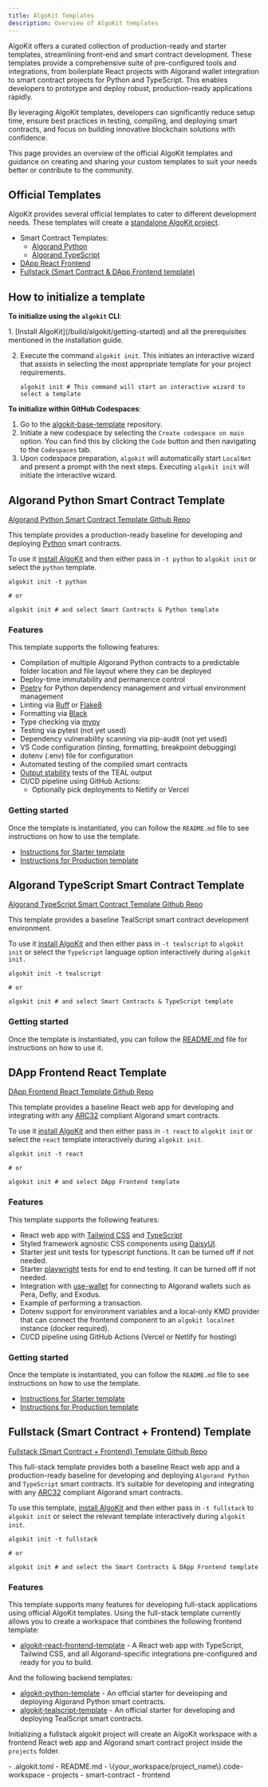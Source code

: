 ```yaml
---
title: AlgoKit Templates
description: Overview of AlgoKit templates
---
```



AlgoKit offers a curated collection of production-ready and starter templates, streamlining front-end and smart contract development. These templates provide a comprehensive suite of pre-configured tools and integrations, from boilerplate React projects with Algorand wallet integration to smart contract projects for Python and TypeScript. This enables developers to prototype and deploy robust, production-ready applications rapidly.

By leveraging AlgoKit templates, developers can significantly reduce setup time, ensure best practices in testing, compiling, and deploying smart contracts, and focus on building innovative blockchain solutions with confidence.

This page provides an overview of the official AlgoKit templates and guidance on creating and sharing your custom templates to suit your needs better or contribute to the community.

## Official Templates

AlgoKit provides several official templates to cater to different development needs. These templates will create a [standalone AlgoKit project](/build/algokit/project-structure#standalone-projects).

- Smart Contract Templates:
  - [Algorand Python](https://github.com/algorandfoundation/algokit-python-template)
  - [Algorand TypeScript](https://github.com/algorand-devrel/tealscript-algokit-template)
- [DApp React Frontend](https://github.com/algorandfoundation/algokit-react-frontend-template)
- [Fullstack (Smart Contract & DApp Frontend template)](https://github.com/algorandfoundation/algokit-fullstack-template)

## How to initialize a template

**To initialize using the `algokit` CLI**:

<Steps>
1. [Install AlgoKit](/build/algokit/getting-started) and all the prerequisites mentioned in the installation guide.

2. Execute the command `algokit init`. This initiates an interactive wizard that assists in selecting the most appropriate template for your project requirements.
   ```shell showLineNumbers=false frame=terminal
   algokit init # This command will start an interactive wizard to select a template
   ```

</Steps>

**To initialize within GitHub Codespaces**:

<Steps>

1.  Go to the [algokit-base-template](https://github.com/algorandfoundation/algokit-base-template) repository.
2.  Initiate a new codespace by selecting the `Create codespace on main` option. You can find this by clicking the `Code` button and then navigating to the `Codespaces` tab.
3.  Upon codespace preparation, `algokit` will automatically start `LocalNet` and present a prompt with the next steps. Executing `algokit init` will initiate the interactive wizard.

</Steps>

## Algorand Python Smart Contract Template

[Algorand Python Smart Contract Template Github Repo](https://github.com/algorandfoundation/algokit-python-template)

This template provides a production-ready baseline for developing and deploying [Python](https://github.com/algorandfoundation/puya) smart contracts.

To use it [install AlgoKit](https://github.com/algorandfoundation/algokit-cli#readme) and then either pass in `-t python` to `algokit init` or select the `python` template.

```shell showLineNumbers=false frame=terminal
algokit init -t python

# or

algokit init # and select Smart Contracts & Python template
```

### Features

This template supports the following features:

- Compilation of multiple Algorand Python contracts to a predictable folder location and file layout where they can be deployed
- Deploy-time immutability and permanence control
- [Poetry](https://python-poetry.org/) for Python dependency management and virtual environment management
- Linting via [Ruff](https://github.com/charliermarsh/ruff) or [Flake8](https://flake8.pycqa.org/en/latest/)
- Formatting via [Black](https://github.com/psf/black)
- Type checking via [mypy](https://mypy-lang.org/)
- Testing via pytest (not yet used)
- Dependency vulnerability scanning via pip-audit (not yet used)
- VS Code configuration (linting, formatting, breakpoint debugging)
- dotenv (.env) file for configuration
- Automated testing of the compiled smart contracts
- [Output stability](https://github.com/algorandfoundation/algokit-cli/blob/main/docs/articles/output_stability.md) tests of the TEAL output
- CI/CD pipeline using GitHub Actions:
  - Optionally pick deployments to Netlify or Vercel

### Getting started

Once the template is instantiated, you can follow the `README.md` file to see instructions on how to use the template.

- [Instructions for Starter template](https://github.com/algorandfoundation/algokit-python-template/blob/main/examples/starter_python/README.md)
- [Instructions for Production template](https://github.com/algorandfoundation/algokit-python-template/blob/main/examples/production_python/README.md)

## Algorand TypeScript Smart Contract Template

[Algorand TypeScript Smart Contract Template Github Repo](https://github.com/algorand-devrel/tealscript-algokit-template)

This template provides a baseline TealScript smart contract development environment.

To use it [install AlgoKit](https://github.com/algorandfoundation/algokit-cli#readme) and then either pass in `-t tealscript` to `algokit init` or select the `TypeScript` language option interactively during `algokit init.`

```shell showLineNumbers=false frame=terminal
algokit init -t tealscript

# or

algokit init # and select Smart Contracts & TypeScript template
```

### Getting started

Once the template is instantiated, you can follow the [README.md](https://github.com/algorand-devrel/tealscript-algokit-template/blob/master/template_content/README.md) file for instructions on how to use it.

## DApp Frontend React Template

[DApp Frontend React Template Github Repo](https://github.com/algorandfoundation/algokit-react-frontend-template)

This template provides a baseline React web app for developing and integrating with any [ARC32](https://github.com/algorandfoundation/ARCs/blob/main/ARCs/arc-0032.md) compliant Algorand smart contracts.

To use it [install AlgoKit](https://github.com/algorandfoundation/algokit-cli#readme) and then either pass in `-t react` to `algokit init` or select the `react` template interactively during `algokit init`.

```shell showLineNumbers=false frame=terminal
algokit init -t react

# or

algokit init # and select DApp Frontend template
```

### Features

This template supports the following features:

- React web app with [Tailwind CSS](https://tailwindcss.com/) and [TypeScript](https://www.typescriptlang.org/)
- Styled framework agnostic CSS components using [DaisyUI](https://daisyui.com/).
- Starter jest unit tests for typescript functions. It can be turned off if not needed.
- Starter [playwright](https://playwright.dev/) tests for end to end testing. It can be turned off if not needed.
- Integration with [use-wallet](https://github.com/txnlab/use-wallet) for connecting to Algorand wallets such as Pera, Defly, and Exodus.
- Example of performing a transaction.
- Dotenv support for environment variables and a local-only KMD provider that can connect the frontend component to an `algokit localnet` instance (docker required).
- CI/CD pipeline using GitHub Actions (Vercel or Netlify for hosting)

### Getting started

Once the template is instantiated, you can follow the `README.md` file to see instructions on how to use the template.

- [Instructions for Starter template](https://github.com/algorandfoundation/algokit-react-frontend-template/blob/main/examples/starter_react/README.md)
- [Instructions for Production template](https://github.com/algorandfoundation/algokit-react-frontend-template/blob/main/examples/production_react/README.md)

## Fullstack (Smart Contract + Frontend) Template

[Fullstack (Smart Contract + Frontend) Template Github Repo](https://github.com/algorandfoundation/algokit-fullstack-template)

This full-stack template provides both a baseline React web app and a production-ready baseline for developing and deploying `Algorand Python` and `TypeScript` smart contracts. It’s suitable for developing and integrating with any [ARC32](https://github.com/algorandfoundation/ARCs/blob/main/ARCs/arc-0032.md) compliant Algorand smart contracts.

To use this template, [install AlgoKit](https://github.com/algorandfoundation/algokit-cli#readme) and then either pass in `-t fullstack` to `algokit init` or select the relevant template interactively during `algokit init`.

```shell showLineNumbers=false frame=terminal
algokit init -t fullstack

# or

algokit init # and select the Smart Contracts & DApp Frontend template
```

### Features

This template supports many features for developing full-stack applications using official AlgoKit templates. Using the full-stack template currently allows you to create a workspace that combines the following frontend template:

- [algokit-react-frontend-template](https://github.com/algorandfoundation/algokit-react-frontend-template) - A React web app with TypeScript, Tailwind CSS, and all Algorand-specific integrations pre-configured and ready for you to build.

And the following backend templates:

- [algokit-python-template](https://github.com/algorandfoundation/algokit-python-template) - An official starter for developing and deploying Algorand Python smart contracts.
- [algokit-tealscript-template](https://github.com/algorand-devrel/tealscript-algokit-template) - An official starter for developing and deploying TealScript smart contracts.

Initializing a fullstack algokit project will create an AlgoKit workspace with a frontend React web app and Algorand smart contract project inside the `projects` folder.

<FileTree>
- .algokit.toml
- README.md
- \{your_workspace/project_name\}.code-workspace
- projects
   - smart-contract
   - frontend
</FileTree>
